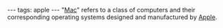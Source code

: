 ---
tags: apple
---
"[[Mac]]" refers to a class of computers and their corresponding operating systems designed and manufactured by [[Apple]].

